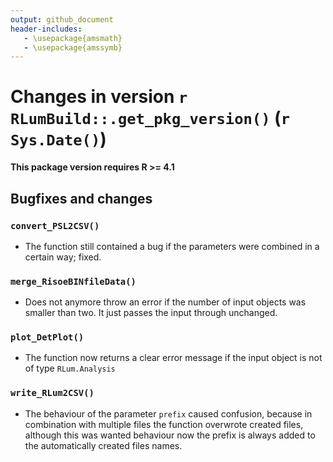 ```yaml
---
output: github_document
header-includes:
   - \usepackage{amsmath}
   - \usepackage{amssymb}
---
```

<!-- NEWS.md was auto-generated by NEWS.Rmd. Please DO NOT edit by hand!-->

# Changes in version `r RLumBuild::.get_pkg_version()` (`r Sys.Date()`)

**This package version requires R >= 4.1**

## Bugfixes and changes

### `convert_PSL2CSV()` 
* The function still contained a bug if the parameters were combined in a certain way; fixed.

### `merge_RisoeBINfileData()` 
* Does not anymore throw an error if the number of input objects was smaller than two. It just passes the input through unchanged.

### `plot_DetPlot()` 
* The function now returns a clear error message if the input object is not of type `RLum.Analysis`

### `write_RLum2CSV()`
* The behaviour of the parameter `prefix` caused confusion, because in combination with multiple files the function 
overwrote created files, although this was wanted behaviour now the prefix is always added to the automatically created files names. 
